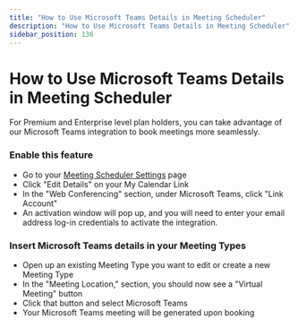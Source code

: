 ```yaml
---
title: "How to Use Microsoft Teams Details in Meeting Scheduler"
description: "How to Use Microsoft Teams Details in Meeting Scheduler"
sidebar_position: 136
---
```


# How to Use Microsoft Teams Details in Meeting Scheduler

For Premium and Enterprise level plan holders, you can take advantage of our Microsoft Teams integration to book meetings more seamlessly.  
### Enable this feature
- Go to your [Meeting Scheduler Settings](https://app.yesware.com/meeting_scheduler) page
- Click "Edit Details" on your My Calendar Link
- In the "Web Conferencing" section, under Microsoft Teams, click "Link Account"
- An activation window will pop up, and you will need to enter your email address log-in credentials to activate the integration.  
### Insert Microsoft Teams details in your Meeting Types
- Open up an existing Meeting Type you want to edit or create a new Meeting Type
- In the "Meeting Location," section, you should now see a "Virtual Meeting" button
- Click that button and select Microsoft Teams
- Your Microsoft Teams meeting will be generated upon booking